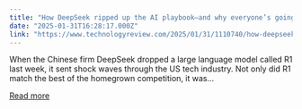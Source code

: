 ```yaml
---
title: "How DeepSeek ripped up the AI playbook—and why everyone’s going to follow its lead"
date: "2025-01-31T16:28:17.000Z"
link: "https://www.technologyreview.com/2025/01/31/1110740/how-deepseek-ripped-up-the-ai-playbook-and-why-everyones-going-to-follow-it/"
---
```


When the Chinese firm DeepSeek dropped a large language model called R1 last week, it sent shock waves through the US tech industry. Not only did R1 match the best of the homegrown competition, it was...

[Read more](https://www.technologyreview.com/2025/01/31/1110740/how-deepseek-ripped-up-the-ai-playbook-and-why-everyones-going-to-follow-it/)
